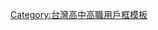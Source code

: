 {{Userbox
  |id=龍潭農工<!--不是使用在条目中的非自由版权图像，根据[[Wikipedia:合理使用]]，不能在非条目名字空间展示：
KMB.svg
-->
  |id-c=#000000
  |info=這個用戶是'''[[國立龍潭高級農工職業學校]]'''的學生、校友或教職人員。
  |info-c=#000000
  |info-fc=#ffffff
  |info-s=10
  |border-c=#000000
}}<includeonly>[[Category:國立龍潭高級農工職業學校維基人|{{PAGENAME}}]]</includeonly>
<noinclude>
[[Category:台灣高中高職用戶框模板]]
</noinclude>